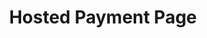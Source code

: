 ---
title: 'Hosted Payment Page'
openapi: 'POST /api/v1/server-to-server-interface/hpp/generate/link'
---